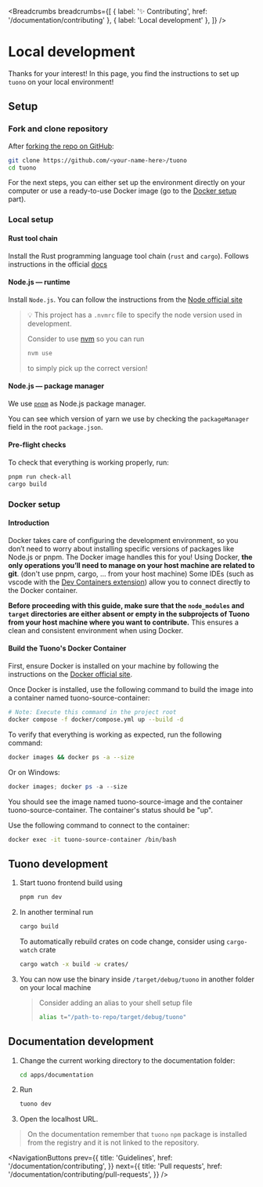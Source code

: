 
<MetaTags
  title="Tuono - Contributing - Local development"
  canonical="https://tuono.dev/documentation/contributing/local-development"
  description="Contribute to Tuono. Learn here how to setup the repository for local development"
/>


<Breadcrumbs
  breadcrumbs={[
    { label: '✨ Contributing', href: '/documentation/contributing' },
    { label: 'Local development' },
  ]}
/>

# Local development

Thanks for your interest! In this page, you find the instructions to set up `tuono` on your local environment!

## Setup

### Fork and clone repository

After [forking the repo on GitHub](https://docs.github.com/en/pull-requests/collaborating-with-pull-requests/working-with-forks/fork-a-repo):

```sh
git clone https://github.com/<your-name-here>/tuono
cd tuono
```

For the next steps, you can either set up the environment directly on your computer or use a ready-to-use Docker image (go to the [Docker setup](#docker-setup) part).

### Local setup

#### Rust tool chain

Install the Rust programming language tool chain (`rust` and `cargo`).
Follows instructions in the official [docs](https://rustup.rs/)

#### Node.js — runtime

Install `Node.js`.
You can follow the instructions from the [Node official site](https://nodejs.org/en/download/package-manager)

> 💡 This project has a `.nvmrc` file to specify the node version used in development.
>
> Consider to use [nvm](https://github.com/nvm-sh/nvm) so you can run
>
> ```sh
> nvm use
> ```
>
> to simply pick up the correct version!

#### Node.js — package manager

We use [`pnpm`](https://pnpm.io) as Node.js package manager.

You can see which version of yarn we use by checking the `packageManager` field in the root `package.json`.

#### Pre-flight checks

To check that everything is working properly, run:

```sh
pnpm run check-all
cargo build
```

### Docker setup

#### Introduction

Docker takes care of configuring the development environment, so you don’t need to worry about installing specific versions of packages like Node.js or pnpm. The Docker image handles this for you!
Using Docker, **the only operations you’ll need to manage on your host machine are related to git**. (don't use pnpm, cargo, ... from your host machine)
Some IDEs (such as vscode with the [Dev Containers extension](https://marketplace.visualstudio.com/items?itemName=ms-vscode-remote.remote-containers)) allow you to connect directly to the Docker container.

**Before proceeding with this guide, make sure that the `node_modules` and `target` directories are either absent or empty in the subprojects of Tuono from your host machine where you want to contribute.**
This ensures a clean and consistent environment when using Docker.

#### Build the Tuono's Docker Container

First, ensure Docker is installed on your machine by following the instructions on the [Docker official site](https://docs.docker.com/engine/install/).

Once Docker is installed, use the following command to build the image into a container named tuono-source-container:

```sh
# Note: Execute this command in the project root
docker compose -f docker/compose.yml up --build -d
```

To verify that everything is working as expected, run the following command:

```sh
docker images && docker ps -a --size
```

Or on Windows:

```powershell
docker images; docker ps -a --size
```

You should see the image named tuono-source-image and the container tuono-source-container. The container's status should be "up".

Use the following command to connect to the container:

```sh
docker exec -it tuono-source-container /bin/bash
```

## Tuono development

1. Start tuono frontend build using

   ```sh
   pnpm run dev
   ```

2. In another terminal run

   ```sh
   cargo build
   ```

   To automatically rebuild crates on code change, consider using `cargo-watch` crate

   ```sh
   cargo watch -x build -w crates/
   ```

3. You can now use the binary inside `/target/debug/tuono` in another folder on your local machine

   > Consider adding an alias to your shell setup file
   >
   > ```sh
   > alias t="/path-to-repo/target/debug/tuono"
   > ```

## Documentation development

1. Change the current working directory to the documentation folder:

   ```sh
   cd apps/documentation
   ```

2. Run

   ```sh
   tuono dev
   ```

3. Open the localhost URL.

> On the documentation remember that `tuono` `npm` package is installed from the registry and
> it is not linked to the repository.


<NavigationButtons
  prev={{
    title: 'Guidelines',
    href: '/documentation/contributing',
  }}
  next={{
    title: 'Pull requests',
    href: '/documentation/contributing/pull-requests',
  }}
/>
